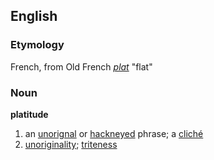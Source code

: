 == English ==
=== Etymology ===
French, from Old French ''[[plat]]'' "flat"

=== Noun ===
'''platitude'''
# an [[unorignal]] or [[hackneyed]] phrase; a [[cliché]]
# [[unoriginality]]; [[triteness]]